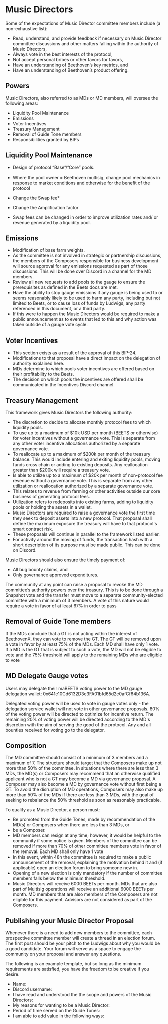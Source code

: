 # Music Directors

Some of the expectations of Music Director committee members include (a non-exhaustive list):

-   Read, understand, and provide feedback if necessary on Music Director committee discussions and other matters falling within the authority of Music Directors,
-   Always vote in the best interests of the protocol,
-   Not accept personal bribes or other favors for favors,
-   Have an understanding of Beethoven’s key metrics, and
-   Have an understanding of Beethoven’s product offering.

## Powers

Music Directors, also referred to as MDs or MD members, will oversee the following areas:

-   Liquidity Pool Maintenance
-   Emissions
-   Voter Incentives
-   Treasury Management
-   Removal of Guide Tone members
-   Responsibilities granted by BIPs

## Liquidity Pool Maintenance

-   Design of protocol “Base”/”Core” pools.
-   Where the pool owner = Beethoven multisig, change pool mechanics in response to market conditions and otherwise for the benefit of the protocol
-   Change the Swap fee\*
-   Change the Amplification factor

-   Swap fees can be changed in order to improve utilization rates and/ or revenue generated by a liquidity pool.

## Emissions

-   Modification of base farm weights.
-   As the committee is not involved in strategic or partnership discussions, the members of the Composers responsible for business development will source approval for any emissions requested as part of those discussions. This will be done over Discord in a channel for the MD members.
-   Review all new requests to add pools to the gauge to ensure the prerequisites as defined in the Beets docs are met.
-   Have the ability to stop gauge emissions if any gauge is being used to or seems reasonably likely to be used to harm any party, including but not limited to Beets, or to cause loss of funds by Ludwigs, any party referenced in this document, or a third party.
-   If this were to happen the Music Directors would be required to make a public announcement as to events that led to this and why action was taken outside of a gauge vote cycle.

## Voter Incentives

-   This section exists as a result of the approval of this BIP-24.
-   Modifications to that proposal have a direct impact on the delegation of authority explained here.
-   MDs determine to which pools voter incentives are offered based on their profitability to the Beets.
-   The decision on which pools the incentives are offered shall be communicated in the Incentives Discord channel.

## Treasury Management

This framework gives Music Directors the following authority:

-   The discretion to decide to allocate monthly protocol fees to which liquidity pools.
-   To use up to a maximum of $10k USD per month (BEETS or otherwise) for voter incentives without a governance vote. This is separate from any other voter incentive allocations authorized by a separate governance vote.
-   To reallocate up to a maximum of $200k per month of the treasury balance. This would include entering and exiting liquidity pools, moving funds cross chain or adding to existing deposits. Any reallocation greater than $200k will require a treasury vote.
-   Is able to utilize up to a maximum of $20k per month of non-protocol fee revenue without a governance vote. This is separate from any other utilization or reallocation authorized by a separate governance vote.
-   This relates to revenue from farming or other activities outside our core business of generating protocol fees.
-   Utilization refers to redeposits into existing farms, adding to liquidity pools or holding the assets in a wallet.
-   Music Directors are required to raise a governance vote the first time they seek to deposit assets into a new protocol. That proposal shall define the maximum exposure the treasury will have to that protocol's smart contract risk.
-   These proposals will continue in parallel to the framework listed earlier.
-   For activity around the moving of funds, the transaction hash with a short description of its purpose must be made public. This can be done on Discord.

Music Directors should also ensure the timely payment of:

-   All bug bounty claims, and
-   Only governance approved expenditures.

The community at any point can raise a proposal to revoke the MD committee’s authority powers over the treasury. This is to be done through a Snapshot vote and the transfer must move to a separate community-elected committee with a minimum of 3 members. A vote of this nature would require a vote in favor of at least 67% in order to pass

## Removal of Guide Tone members

If the MDs conclude that a GT is not acting within the interest of BeethovenX, they can vote to remove the GT. The GT will be removed upon a vote in favor by at least 75% of the MDs. Each MD shall have only 1 vote. If a MD is the GT that is subject to such a vote, the MD will not be eligible to vote and the 75% threshold will apply to the remaining MDs who are eligible to vote

## MD Delegate Gauge votes

Users may delegate their maBEETS voting power to the MD gauge delegation wallet: 0x641e10Cd6132D3e3FA01bfd65d2e0afCf64b136A.

Delegated voting power will be used to vote in gauge votes only - the delegation service wallet will not vote in other governance proposals. 80% of the voting power will be directed to optimize for incentive return. The remaining 20% of voting power will be directed according to the MD's discretion with the aim of serving the good of the protocol. Any and all bounties received for voting go to the delegator.

## Composition

The MD committee should consist of a minimum of 3 members and a maximum of 7. The structure should target that the Composers make up not more than 50% of the committee. In situations where there are less than 3 MDs, the MD(s) or Composers may recommend that an otherwise qualified applicant who is not a GT may become a MD via governance proposal. A Composer may also become a MD by governance vote without first being a GT. To avoid the disruption of MD operations, Composers may also make up more than 50% of the MDs if there are less than 3 MDs, with the goal of seeking to rebalance the 50% threshold as soon as reasonably practicable.

To qualify as a Music Director, a person must:

-   Be promoted from the Guide Tones,
    made by recommendation of the MD(s) or Composers when there are less than 3 MDs, or
-   be a Composer.
-   MD members can resign at any time; however, it would be helpful to the community if some notice is given.
    Members of the committee can be removed if more than 70% of other committee members vote in favor of the removal. Each MD shall only have 1 vote
-   In this event, within 48h the committee is required to make a public announcement of the removal, explaining the motivation behind it and (if applicable) open an election forum to bring someone new in.
-   Opening of a new election is only mandatory if the number of committee members falls below the minimum threshold.
-   Music Directors will receive 6000 BEETs per month. MDs that are also part of Multisig operations will receive an additional 6000 BEETs per month. MD members that are also members of the Composers are not eligible for this payment. Advisors are not considered as part of the Composers.

## Publishing your Music Director Proposal

Whenever there is a need to add new members to the committee, each prospective committee member will create a thread in an election forum. The first post should be your pitch to the Ludwigs about why you would be a good candidate.
Your forum will serve as a space to engage the community on your proposal and answer any questions.

The following is an example template, but so long as the minimum requirements are satisfied, you have the freedom to be creative if you desire.

-   Name:
-   Discord username:
-   I have read and understood the the scope and powers of the Music Directors:
-   My reasons for wanting to be a Music Director:
-   Period of time served on the Guide Tones:
-   I am able to add value in the following ways:

